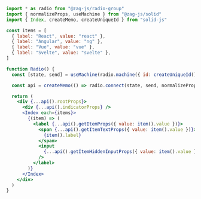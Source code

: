 ```jsx
import * as radio from "@zag-js/radio-group"
import { normalizeProps, useMachine } from "@zag-js/solid"
import { Index, createMemo, createUniqueId } from "solid-js"

const items = [
  { label: "React", value: "react" },
  { label: "Angular", value: "ng" },
  { label: "Vue", value: "vue" },
  { label: "Svelte", value: "svelte" },
]

function Radio() {
  const [state, send] = useMachine(radio.machine({ id: createUniqueId() }))

  const api = createMemo(() => radio.connect(state, send, normalizeProps))

  return (
    <div {...api().rootProps}>
      <div {...api().indicatorProps} />
      <Index each={items}>
        {(item) => (
          <label {...api().getItemProps({ value: item().value })}>
            <span {...api().getItemTextProps({ value: item().value })}>
              {item().label}
            </span>
            <input
              {...api().getItemHiddenInputProps({ value: item().value })}
            />
          </label>
        )}
      </Index>
    </div>
  )
}
```
